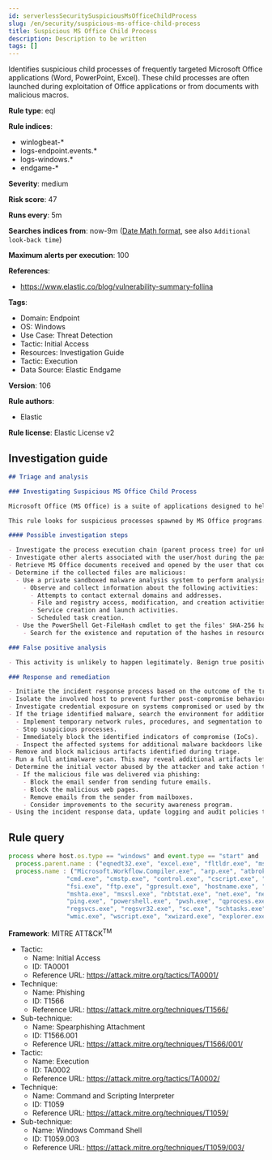 ```yaml
---
id: serverlessSecuritySuspiciousMsOfficeChildProcess
slug: /en/security/suspicious-ms-office-child-process
title: Suspicious MS Office Child Process
description: Description to be written
tags: []
---
```


<div id="suspicious-ms-office-child-process"></div>

Identifies suspicious child processes of frequently targeted Microsoft Office applications (Word, PowerPoint, Excel). These child processes are often launched during exploitation of Office applications or from documents with malicious macros.

**Rule type**: eql

**Rule indices**: 

* winlogbeat-*
* logs-endpoint.events.*
* logs-windows.*
* endgame-*

**Severity**: medium

**Risk score**: 47

**Runs every**: 5m

**Searches indices from**: now-9m ([Date Math format](((ref))/common-options.html#date-math), see also <DocLink id="serverlessSecurityRulesUiCreate" section="set-the-rules-schedule">`Additional look-back time`</DocLink>)

**Maximum alerts per execution**: 100

**References**: 

* https://www.elastic.co/blog/vulnerability-summary-follina

**Tags**: 

* Domain: Endpoint
* OS: Windows
* Use Case: Threat Detection
* Tactic: Initial Access
* Resources: Investigation Guide
* Tactic: Execution
* Data Source: Elastic Endgame

**Version**: 106

**Rule authors**: 

* Elastic

**Rule license**: Elastic License v2

## Investigation guide

```markdown
## Triage and analysis

### Investigating Suspicious MS Office Child Process

Microsoft Office (MS Office) is a suite of applications designed to help with productivity and completing common tasks on a computer. You can create and edit documents containing text and images, work with data in spreadsheets and databases, and create presentations and posters. As it is some of the most-used software across companies, MS Office is frequently targeted for initial access. It also has a wide variety of capabilities that attackers can take advantage of.

This rule looks for suspicious processes spawned by MS Office programs. This is generally the result of the execution of malicious documents.

#### Possible investigation steps

- Investigate the process execution chain (parent process tree) for unknown processes. Examine their executable files for prevalence, whether they are located in expected locations, and if they are signed with valid digital signatures.
- Investigate other alerts associated with the user/host during the past 48 hours.
- Retrieve MS Office documents received and opened by the user that could cause this behavior. Common locations include, but are not limited to, the Downloads and Document folders and the folder configured at the email client.
- Determine if the collected files are malicious:
  - Use a private sandboxed malware analysis system to perform analysis.
    - Observe and collect information about the following activities:
      - Attempts to contact external domains and addresses.
      - File and registry access, modification, and creation activities.
      - Service creation and launch activities.
      - Scheduled task creation.
  - Use the PowerShell Get-FileHash cmdlet to get the files' SHA-256 hash values.
    - Search for the existence and reputation of the hashes in resources like VirusTotal, Hybrid-Analysis, CISCO Talos, Any.run, etc.

### False positive analysis

- This activity is unlikely to happen legitimately. Benign true positives (B-TPs) can be added as exceptions if necessary.

### Response and remediation

- Initiate the incident response process based on the outcome of the triage.
- Isolate the involved host to prevent further post-compromise behavior.
- Investigate credential exposure on systems compromised or used by the attacker to ensure all compromised accounts are identified. Reset passwords for these accounts and other potentially compromised credentials, such as email, business systems, and web services.
- If the triage identified malware, search the environment for additional compromised hosts.
  - Implement temporary network rules, procedures, and segmentation to contain the malware.
  - Stop suspicious processes.
  - Immediately block the identified indicators of compromise (IoCs).
  - Inspect the affected systems for additional malware backdoors like reverse shells, reverse proxies, or droppers that attackers could use to reinfect the system.
- Remove and block malicious artifacts identified during triage.
- Run a full antimalware scan. This may reveal additional artifacts left in the system, persistence mechanisms, and malware components.
- Determine the initial vector abused by the attacker and take action to prevent reinfection through the same vector.
  - If the malicious file was delivered via phishing:
    - Block the email sender from sending future emails.
    - Block the malicious web pages.
    - Remove emails from the sender from mailboxes.
    - Consider improvements to the security awareness program.
- Using the incident response data, update logging and audit policies to improve the mean time to detect (MTTD) and the mean time to respond (MTTR).
```

## Rule query

```js
process where host.os.type == "windows" and event.type == "start" and
  process.parent.name : ("eqnedt32.exe", "excel.exe", "fltldr.exe", "msaccess.exe", "mspub.exe", "powerpnt.exe", "winword.exe", "outlook.exe") and
  process.name : ("Microsoft.Workflow.Compiler.exe", "arp.exe", "atbroker.exe", "bginfo.exe", "bitsadmin.exe", "cdb.exe", "certutil.exe",
                "cmd.exe", "cmstp.exe", "control.exe", "cscript.exe", "csi.exe", "dnx.exe", "dsget.exe", "dsquery.exe", "forfiles.exe",
                "fsi.exe", "ftp.exe", "gpresult.exe", "hostname.exe", "ieexec.exe", "iexpress.exe", "installutil.exe", "ipconfig.exe",
                "mshta.exe", "msxsl.exe", "nbtstat.exe", "net.exe", "net1.exe", "netsh.exe", "netstat.exe", "nltest.exe", "odbcconf.exe",
                "ping.exe", "powershell.exe", "pwsh.exe", "qprocess.exe", "quser.exe", "qwinsta.exe", "rcsi.exe", "reg.exe", "regasm.exe",
                "regsvcs.exe", "regsvr32.exe", "sc.exe", "schtasks.exe", "systeminfo.exe", "tasklist.exe", "tracert.exe", "whoami.exe",
                "wmic.exe", "wscript.exe", "xwizard.exe", "explorer.exe", "rundll32.exe", "hh.exe", "msdt.exe")

```

**Framework**: MITRE ATT&CK<sup>TM</sup>

* Tactic:
    * Name: Initial Access
    * ID: TA0001
    * Reference URL: https://attack.mitre.org/tactics/TA0001/
* Technique:
    * Name: Phishing
    * ID: T1566
    * Reference URL: https://attack.mitre.org/techniques/T1566/
* Sub-technique:
    * Name: Spearphishing Attachment
    * ID: T1566.001
    * Reference URL: https://attack.mitre.org/techniques/T1566/001/
* Tactic:
    * Name: Execution
    * ID: TA0002
    * Reference URL: https://attack.mitre.org/tactics/TA0002/
* Technique:
    * Name: Command and Scripting Interpreter
    * ID: T1059
    * Reference URL: https://attack.mitre.org/techniques/T1059/
* Sub-technique:
    * Name: Windows Command Shell
    * ID: T1059.003
    * Reference URL: https://attack.mitre.org/techniques/T1059/003/

